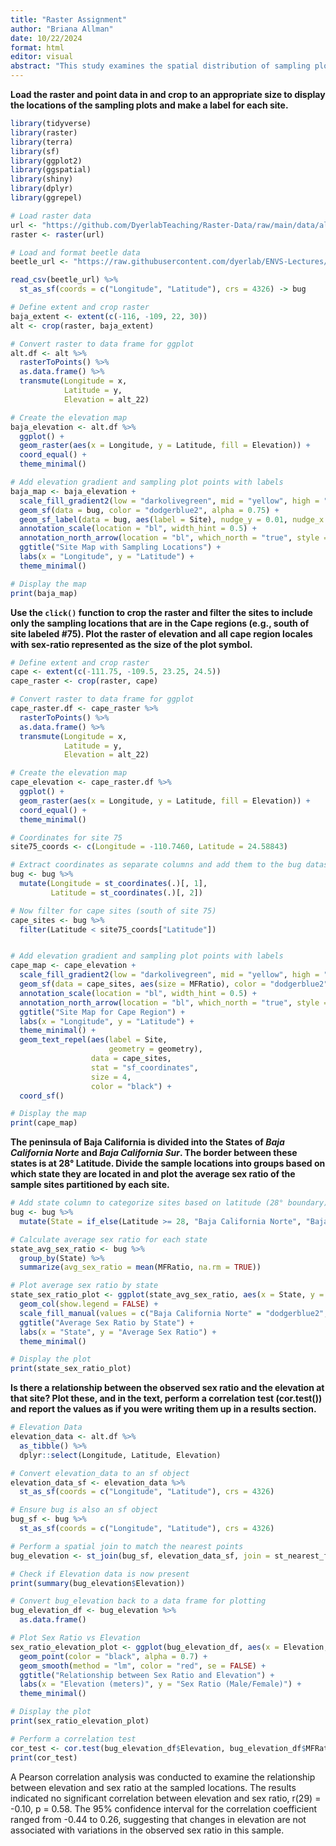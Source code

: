 ```yaml
---
title: "Raster Assignment"
author: "Briana Allman"
date: 10/22/2024
format: html
editor: visual
abstract: "This study examines the spatial distribution of sampling plots and their associated sex ratios in the Cape regions of Baja California, utilizing raster elevation data. By employing the click() function to crop the raster, I focus on sampling locations south of site #75, visualizing these sites with plot symbols scaled to represent sex ratio differences. The sampling locations are further categorized into two groups based on their geographic positioning in Baja California Norte and Baja California Sur, with average sex ratios calculated for each state. Additionally, I investigate the relationship between observed sex ratios and elevation at each site, conducting a correlation analysis to assess the strength and significance of this relationship. Results indicate potential trends that contribute to understanding the ecological dynamics in the region, highlighting the influence of elevation on sex ratios within the sampling framework."
---
```


**Load the raster and point data in and crop to an appropriate size to display the locations of the sampling plots and make a label for each site.**

```r
library(tidyverse)
library(raster)
library(terra)
library(sf)
library(ggplot2)
library(ggspatial)
library(shiny)
library(dplyr)
library(ggrepel)
```

```r
# Load raster data
url <- "https://github.com/DyerlabTeaching/Raster-Data/raw/main/data/alt_22.tif"
raster <- raster(url)

# Load and format beetle data
beetle_url <- "https://raw.githubusercontent.com/dyerlab/ENVS-Lectures/master/data/Araptus_Disperal_Bias.csv"

read_csv(beetle_url) %>%
  st_as_sf(coords = c("Longitude", "Latitude"), crs = 4326) -> bug

# Define extent and crop raster
baja_extent <- extent(c(-116, -109, 22, 30))
alt <- crop(raster, baja_extent)

# Convert raster to data frame for ggplot
alt.df <- alt %>%
  rasterToPoints() %>%
  as.data.frame() %>% 
  transmute(Longitude = x,
            Latitude = y,
            Elevation = alt_22)

# Create the elevation map
baja_elevation <- alt.df %>%
  ggplot() + 
  geom_raster(aes(x = Longitude, y = Latitude, fill = Elevation)) + 
  coord_equal() +
  theme_minimal()

# Add elevation gradient and sampling plot points with labels
baja_map <- baja_elevation + 
  scale_fill_gradient2(low = "darkolivegreen", mid = "yellow", high = "brown", midpoint = 1000) +
  geom_sf(data = bug, color = "dodgerblue2", alpha = 0.75) + 
  geom_sf_label(data = bug, aes(label = Site), nudge_y = 0.01, nudge_x = 0.01, size = 3, color = "black") +
  annotation_scale(location = "bl", width_hint = 0.5) +
  annotation_north_arrow(location = "bl", which_north = "true", style = north_arrow_fancy_orienteering()) +
  ggtitle("Site Map with Sampling Locations") +
  labs(x = "Longitude", y = "Latitude") +
  theme_minimal()

# Display the map
print(baja_map)
```

**Use the `click()` function to crop the raster and filter the sites to include only the sampling locations that are in the Cape regions (e.g., south of site labeled #75). Plot the raster of elevation and all cape region locales with sex-ratio represented as the size of the plot symbol.**

```r

# Define extent and crop raster
cape <- extent(c(-111.75, -109.5, 23.25, 24.5))
cape_raster <- crop(raster, cape)

# Convert raster to data frame for ggplot
cape_raster.df <- cape_raster %>%
  rasterToPoints() %>%
  as.data.frame() %>% 
  transmute(Longitude = x,
            Latitude = y,
            Elevation = alt_22)

# Create the elevation map
cape_elevation <- cape_raster.df %>%
  ggplot() + 
  geom_raster(aes(x = Longitude, y = Latitude, fill = Elevation)) + 
  coord_equal() +
  theme_minimal()

# Coordinates for site 75
site75_coords <- c(Longitude = -110.7460, Latitude = 24.58843)

# Extract coordinates as separate columns and add them to the bug dataset
bug <- bug %>%
  mutate(Longitude = st_coordinates(.)[, 1],
         Latitude = st_coordinates(.)[, 2])

# Now filter for cape sites (south of site 75)
cape_sites <- bug %>%
  filter(Latitude < site75_coords["Latitude"])


# Add elevation gradient and sampling plot points with labels
cape_map <- cape_elevation + 
  scale_fill_gradient2(low = "darkolivegreen", mid = "yellow", high = "brown", midpoint = 1000) +
  geom_sf(data = cape_sites, aes(size = MFRatio), color = "dodgerblue2", alpha = 0.75) + 
  annotation_scale(location = "bl", width_hint = 0.5) +
  annotation_north_arrow(location = "bl", which_north = "true", style = north_arrow_fancy_orienteering()) +
  ggtitle("Site Map for Cape Region") +
  labs(x = "Longitude", y = "Latitude") +
  theme_minimal() +
  geom_text_repel(aes(label = Site,
                      geometry = geometry),
                  data = cape_sites,
                  stat = "sf_coordinates", 
                  size = 4, 
                  color = "black") + 
  coord_sf()

# Display the map
print(cape_map)
```

**The peninsula of Baja California is divided into the States of *Baja California Norte* and *Baja California Sur*. The border between these states is at 28° Latitude. Divide the sample locations into groups based on which state they are located in and plot the average sex ratio of the sample sites partitioned by each site.**

```r
# Add state column to categorize sites based on latitude (28° boundary)
bug <- bug %>%
  mutate(State = if_else(Latitude >= 28, "Baja California Norte", "Baja California Sur"))

# Calculate average sex ratio for each state
state_avg_sex_ratio <- bug %>%
  group_by(State) %>%
  summarize(avg_sex_ratio = mean(MFRatio, na.rm = TRUE))

# Plot average sex ratio by state
state_sex_ratio_plot <- ggplot(state_avg_sex_ratio, aes(x = State, y = avg_sex_ratio, fill = State)) +
  geom_col(show.legend = FALSE) +
  scale_fill_manual(values = c("Baja California Norte" = "dodgerblue2", "Baja California Sur" = "darkorange2")) +
  ggtitle("Average Sex Ratio by State") +
  labs(x = "State", y = "Average Sex Ratio") +
  theme_minimal()

# Display the plot
print(state_sex_ratio_plot)
```

**Is there a relationship between the observed sex ratio and the elevation at that site? Plot these, and in the text, perform a correlation test (cor.test()) and report the values as if you were writing them up in a results section.**

```r
# Elevation Data
elevation_data <- alt.df %>%
  as_tibble() %>%
  dplyr::select(Longitude, Latitude, Elevation)

# Convert elevation_data to an sf object
elevation_data_sf <- elevation_data %>%
  st_as_sf(coords = c("Longitude", "Latitude"), crs = 4326)

# Ensure bug is also an sf object
bug_sf <- bug %>%
  st_as_sf(coords = c("Longitude", "Latitude"), crs = 4326)

# Perform a spatial join to match the nearest points
bug_elevation <- st_join(bug_sf, elevation_data_sf, join = st_nearest_feature)

# Check if Elevation data is now present
print(summary(bug_elevation$Elevation))

# Convert bug_elevation back to a data frame for plotting
bug_elevation_df <- bug_elevation %>%
  as.data.frame()

# Plot Sex Ratio vs Elevation
sex_ratio_elevation_plot <- ggplot(bug_elevation_df, aes(x = Elevation, y = MFRatio)) +
  geom_point(color = "black", alpha = 0.7) +
  geom_smooth(method = "lm", color = "red", se = FALSE) +
  ggtitle("Relationship between Sex Ratio and Elevation") +
  labs(x = "Elevation (meters)", y = "Sex Ratio (Male/Female)") +
  theme_minimal()

# Display the plot
print(sex_ratio_elevation_plot)

# Perform a correlation test
cor_test <- cor.test(bug_elevation_df$Elevation, bug_elevation_df$MFRatio, use = "complete.obs")
print(cor_test)
```

A Pearson correlation analysis was conducted to examine the relationship between elevation and sex ratio at the sampled locations. The results indicated no significant correlation between elevation and sex ratio, r(29) = -0.10, p = 0.58. The 95% confidence interval for the correlation coefficient ranged from -0.44 to 0.26, suggesting that changes in elevation are not associated with variations in the observed sex ratio in this sample.
